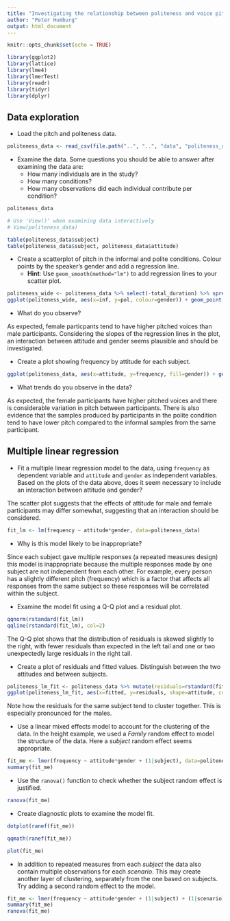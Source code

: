 ```yaml
---
title: "Investigating the relationship between politeness and voice pitch"
author: "Peter Humburg"
output: html_document
---
```


```r
knitr::opts_chunk$set(echo = TRUE)
```

```r
library(ggplot2)
library(lattice)
library(lme4)
library(lmerTest)
library(readr)
library(tidyr)
library(dplyr)
```

## Data exploration

* Load the pitch and politeness data.

```r
politeness_data <- read_csv(file.path("..", "..", "data", "politeness_data.csv"))
```

* Examine the data. Some questions you should be able to answer after examining the data are:
    - How many individuals are in the study?
    - How many conditions?
    - How many observations did each individual contribute per condition?

```r
politeness_data

# Use 'View()' when examining data interactively
# View(politeness_data)

table(politeness_data$subject)
table(politeness_data$subject, politeness_data$attitude)
```

* Create a scatterplot of pitch in the informal and polite conditions. Colour points by the speaker's gender and add a regression line.
    - **Hint**: Use `geom_smooth(method="lm")` to add regression lines to your scatter plot.

```r
politeness_wide <- politeness_data %>% select(-total_duration) %>% spread(key=attitude, value=frequency)
ggplot(politeness_wide, aes(x=inf, y=pol, colour=gender)) + geom_point() + geom_smooth(method="lm")
```

* What do you observe?

As expected, female particpants tend to have higher pitched voices than male participants. Considering the slopes of the regression lines in the plot, an interaction between attitude and gender seems plausible and should be investigated.

* Create a plot showing frequency by attitude for each subject.

```r
ggplot(politeness_data, aes(x=attitude, y=frequency, fill=gender)) + geom_boxplot() + facet_wrap(~subject)
```

* What trends do you observe in the data?

As expected, the female participants have higher pitched voices and there is considerable
variation in pitch between participants. There is also evidence that the samples produced by participants
in the polite condition tend to have lower pitch compared to the informal samples from the same participant.

## Multiple linear regression

* Fit a multiple linear regression model to the data, using `frequency` as dependent variable and `attitude` and `gender`
  as independent variables. Based on the plots of the data above, does it seem necessary to include an interaction between attitude and gender?

The scatter plot suggests that the effects of attitude for male and female participants may differ somewhat, suggesting that an interaction should be considered.

```r
fit_lm <- lm(frequency ~ attitude*gender, data=politeness_data)
```

* Why is this model likely to be inappropriate?

Since each subject gave multiple responses (a repeated measures design) this model is inappropriate because the multiple responses made by one subject are not independent from each other. For example, every person has a slightly different pitch (frequency) which is a factor that affects all responses from the same subject so these responses will be correlated within the subject.

* Examine the model fit using a Q-Q plot and a residual plot.

```r
qqnorm(rstandard(fit_lm))
qqline(rstandard(fit_lm), col=2)
```

The Q-Q plot shows that the distribution of residuals is skewed slightly to the right, with fewer residuals than expected in the left tail and one or two unexpectedly large residuals in the right tail.

* Create a plot of residuals and fitted values. Distinguish between the two attitudes and between subjects.

```r
politeness_lm_fit <- politeness_data %>% mutate(residuals=rstandard(fit_lm), fitted=fitted(fit_lm))
ggplot(politeness_lm_fit, aes(x=fitted, y=residuals, shape=attitude, colour=subject)) + geom_point(size=2)
```

Note how the residuals for the same subject tend to cluster together. This is especially pronounced for the males.

* Use a linear mixed effects model to account for the clustering of the data. In the height example, we used a *Family* random effect to model the structure of the data. Here a *subject* random effect seems appropriate.

```r
fit_me <- lmer(frequency ~ attitude*gender + (1|subject), data=politeness_data)
summary(fit_me)
```

* Use the `ranova()` function to check whether the subject random effect is justified.

```r
ranova(fit_me)
```

* Create diagnostic plots to examine the model fit.

```r
dotplot(ranef(fit_me))
```

```r
qqmath(ranef(fit_me))
```

```r
plot(fit_me)
```

* In addition to repeated measures from each *subject* the data also contain multiple observations for each *scenario*. This may create another layer of clustering, separately from the one based on subjects. Try adding a second random effect to the model.

```r
fit_me <- lmer(frequency ~ attitude*gender + (1|subject) + (1|scenario), data=politeness_data)
summary(fit_me)
ranova(fit_me)
```
